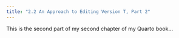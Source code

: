 ```yaml
---
title: "2.2 An Approach to Editing Version T, Part 2"
---
```


This is the second part of my second chapter of my Quarto book...